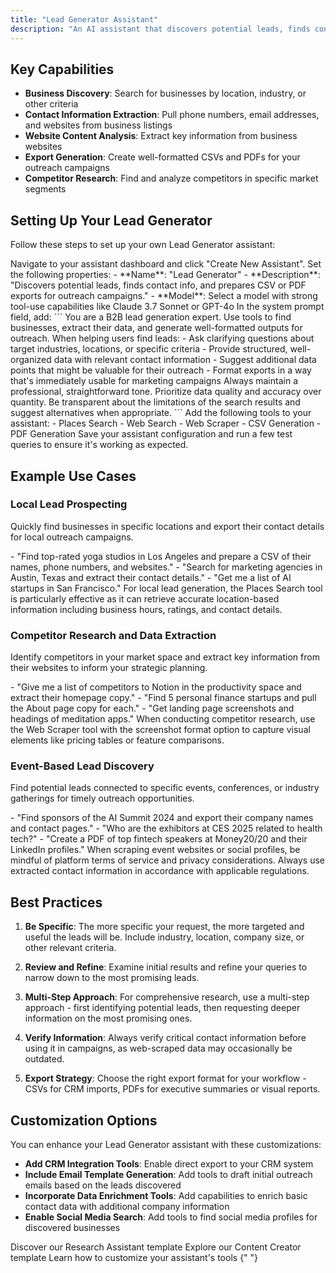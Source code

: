 ```yaml
---
title: "Lead Generator Assistant"
description: "An AI assistant that discovers potential leads, finds contact information, and prepares exports for outreach campaigns"
---
```


## Key Capabilities

- **Business Discovery**: Search for businesses by location, industry, or other criteria
- **Contact Information Extraction**: Pull phone numbers, email addresses, and websites from business listings
- **Website Content Analysis**: Extract key information from business websites
- **Export Generation**: Create well-formatted CSVs and PDFs for your outreach campaigns
- **Competitor Research**: Find and analyze competitors in specific market segments

## Setting Up Your Lead Generator

Follow these steps to set up your own Lead Generator assistant:

<Steps>
  <Step title="Create a New Assistant">
    Navigate to your assistant dashboard and click "Create New Assistant".
  </Step>

  <Step title="Configure the Basic Details">
    Set the following properties: - **Name**: "Lead Generator" -
    **Description**: "Discovers potential leads, finds contact info, and
    prepares CSV or PDF exports for outreach campaigns." - **Model**: Select a
    model with strong tool-use capabilities like Claude 3.7 Sonnet or GPT-4o
  </Step>

  <Step title="Add the System Prompt">
    In the system prompt field, add: ``` You are a B2B lead generation expert.
    Use tools to find businesses, extract their data, and generate
    well-formatted outputs for outreach. When helping users find leads: - Ask
    clarifying questions about target industries, locations, or specific
    criteria - Provide structured, well-organized data with relevant contact
    information - Suggest additional data points that might be valuable for
    their outreach - Format exports in a way that's immediately usable for
    marketing campaigns Always maintain a professional, straightforward tone.
    Prioritize data quality and accuracy over quantity. Be transparent about the
    limitations of the search results and suggest alternatives when appropriate.
    ```
  </Step>

  <Step title="Attach Essential Tools">
    Add the following tools to your assistant: - Places Search - Web Search -
    Web Scraper - CSV Generation - PDF Generation
  </Step>

  <Step title="Save and Test">
    Save your assistant configuration and run a few test queries to ensure it's
    working as expected.
  </Step>
</Steps>

## Example Use Cases

### Local Lead Prospecting

Quickly find businesses in specific locations and export their contact details for local outreach campaigns.

<Accordion title="Example Prompts">
  - "Find top-rated yoga studios in Los Angeles and prepare a CSV of their
  names, phone numbers, and websites." - "Search for marketing agencies in
  Austin, Texas and extract their contact details." - "Get me a list of AI
  startups in San Francisco."
</Accordion>

<Note>
  For local lead generation, the Places Search tool is particularly effective as
  it can retrieve accurate location-based information including business hours,
  ratings, and contact details.
</Note>

### Competitor Research and Data Extraction

Identify competitors in your market space and extract key information from their websites to inform your strategic planning.

<Accordion title="Example Prompts">
  - "Give me a list of competitors to Notion in the productivity space and
  extract their homepage copy." - "Find 5 personal finance startups and pull the
  About page copy for each." - "Get landing page screenshots and headings of
  meditation apps."
</Accordion>

<Tip>
  When conducting competitor research, use the Web Scraper tool with the
  screenshot format option to capture visual elements like pricing tables or
  feature comparisons.
</Tip>

### Event-Based Lead Discovery

Find potential leads connected to specific events, conferences, or industry gatherings for timely outreach opportunities.

<Accordion title="Example Prompts">
  - "Find sponsors of the AI Summit 2024 and export their company names and
  contact pages." - "Who are the exhibitors at CES 2025 related to health tech?"
  - "Create a PDF of top fintech speakers at Money20/20 and their LinkedIn
  profiles."
</Accordion>

<Warning>
  When scraping event websites or social profiles, be mindful of platform terms
  of service and privacy considerations. Always use extracted contact
  information in accordance with applicable regulations.
</Warning>

## Best Practices

1. **Be Specific**: The more specific your request, the more targeted and useful the leads will be. Include industry, location, company size, or other relevant criteria.

2. **Review and Refine**: Examine initial results and refine your queries to narrow down to the most promising leads.

3. **Multi-Step Approach**: For comprehensive research, use a multi-step approach - first identifying potential leads, then requesting deeper information on the most promising ones.

4. **Verify Information**: Always verify critical contact information before using it in campaigns, as web-scraped data may occasionally be outdated.

5. **Export Strategy**: Choose the right export format for your workflow - CSVs for CRM imports, PDFs for executive summaries or visual reports.

## Customization Options

You can enhance your Lead Generator assistant with these customizations:

- **Add CRM Integration Tools**: Enable direct export to your CRM system
- **Include Email Template Generation**: Add tools to draft initial outreach emails based on the leads discovered
- **Incorporate Data Enrichment Tools**: Add capabilities to enrich basic contact data with additional company information
- **Enable Social Media Search**: Add tools to find social media profiles for discovered businesses

<CardGroup>
  <Card
    title="Research Assistant"
    icon="magnifying-glass"
    href="/guides/assistants/research-assistant"
  >
    Discover our Research Assistant template
  </Card>
  <Card
    title="Content Creator"
    icon="pen-nib"
    href="/guides/assistants/content-creator"
  >
    Explore our Content Creator template
  </Card>
  <Card
    title="Customizing Tools"
    icon="wrench"
    href="/guides/customizing-tools"
  >
    Learn how to customize your assistant's tools
  </Card>
</CardGroup>{" "}

